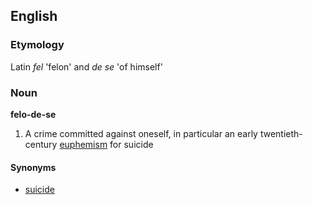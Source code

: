 ==English==

===Etymology===
Latin ''fel'' 'felon' and ''de'' ''se'' 'of himself'

===Noun===
'''felo-de-se'''

# A crime committed against oneself, in particular an early twentieth-century [[euphemism]] for suicide

====Synonyms====
* [[suicide]]